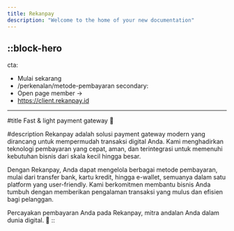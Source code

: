 ```yaml
---
title: Rekanpay
description: "Welcome to the home of your new documentation"
---
```



::block-hero
---
cta:
  - Mulai sekarang
  - /perkenalan/metode-pembayaran
secondary:
  - Open page member →
  - https://client.rekanpay.id
---
#title
Fast & light payment gateway 🚀

#description
Rekanpay adalah solusi payment gateway modern yang dirancang untuk mempermudah transaksi digital Anda. Kami menghadirkan teknologi pembayaran yang cepat, aman, dan terintegrasi untuk memenuhi kebutuhan bisnis dari skala kecil hingga besar.

Dengan Rekanpay, Anda dapat mengelola berbagai metode pembayaran, mulai dari transfer bank, kartu kredit, hingga e-wallet, semuanya dalam satu platform yang user-friendly. Kami berkomitmen membantu bisnis Anda tumbuh dengan memberikan pengalaman transaksi yang mulus dan efisien bagi pelanggan.

Percayakan pembayaran Anda pada Rekanpay, mitra andalan Anda dalam dunia digital. 🚀
::
